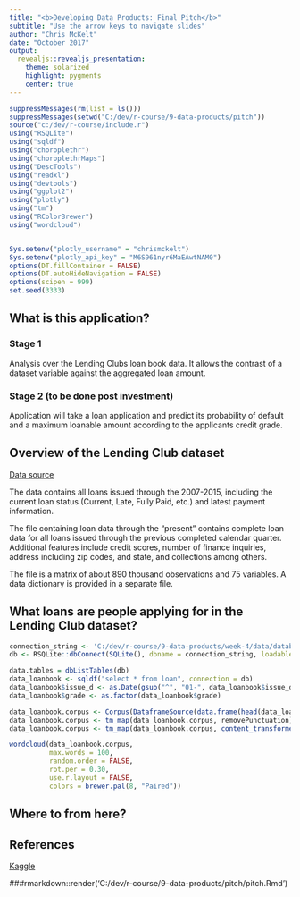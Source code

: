 ```yaml
---
title: "<b>Developing Data Products: Final Pitch</b>"
subtitle: "Use the arrow keys to navigate slides"
author: "Chris McKelt"
date: "October 2017"
output:
  revealjs::revealjs_presentation:
    theme: solarized
    highlight: pygments
    center: true
---
```


```r
suppressMessages(rm(list = ls()))
suppressMessages(setwd("C:/dev/r-course/9-data-products/pitch"))
source("c:/dev/r-course/include.r")
using("RSQLite")
using("sqldf")
using("choroplethr")
using("choroplethrMaps")
using("DescTools")
using("readxl")
using("devtools")
using("ggplot2")
using("plotly")
using("tm")
using("RColorBrewer")
using("wordcloud")


Sys.setenv("plotly_username" = "chrismckelt")
Sys.setenv("plotly_api_key" = "M6S961nyr6MaEAwtNAM0")
options(DT.fillContainer = FALSE)
options(DT.autoHideNavigation = FALSE)
options(scipen = 999)
set.seed(3333)

```

## What is this application?

### Stage 1 
Analysis over the Lending Clubs loan book data.  It allows the contrast of a dataset variable against the aggregated loan amount.

### Stage 2 (to be done post investment)
Application will take a loan application and predict its probability of default and a maximum loanable amount according to the applicants credit grade.

## Overview of the Lending Club dataset

[Data source](https://www.kaggle.com/wendykan/lending-club-loan-data)

The data contains all loans issued through the 2007-2015, including the current loan status (Current, Late, Fully Paid, etc.) and latest payment information.

The file containing loan data through the "present" contains complete loan data for all loans issued through the previous completed calendar quarter. Additional features include credit scores, number of finance inquiries, address including zip codes, and state, and collections among others. 

The file is a matrix of about 890 thousand observations and 75 variables. A data dictionary is provided in a separate file.


## What loans are people applying for in the Lending Club dataset?

```r
connection_string <- 'C:/dev/r-course/9-data-products/week-4/data/database.sqlite'
db <- RSQLite::dbConnect(SQLite(), dbname = connection_string, loadable.extensions = TRUE, cache_size = NULL, synchronous = "off", flags = SQLITE_RWC, vfs = NULL)

data.tables = dbListTables(db)
data_loanbook <- sqldf("select * from loan", connection = db)
data_loanbook$issue_d <- as.Date(gsub("^", "01-", data_loanbook$issue_d), format = "%d-%b-%Y")
data_loanbook$grade <- as.factor(data_loanbook$grade)

data_loanbook.corpus <- Corpus(DataframeSource(data.frame(head(data_loanbook[, 23], n = 10000))))
data_loanbook.corpus <- tm_map(data_loanbook.corpus, removePunctuation)
data_loanbook.corpus <- tm_map(data_loanbook.corpus, content_transformer(tolower))
```

```r
wordcloud(data_loanbook.corpus,
          max.words = 100,
          random.order = FALSE,
          rot.per = 0.30,
          use.r.layout = FALSE,
          colors = brewer.pal(8, "Paired"))
```

## Where to from here?




## References

[Kaggle](https://www.kaggle.com/wendykan/lending-club-loan-data)</br>


###rmarkdown::render('C:/dev/r-course/9-data-products/pitch/pitch.Rmd')
